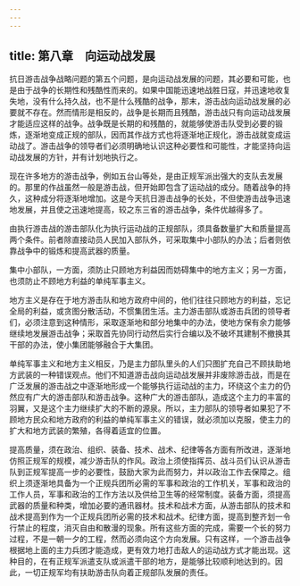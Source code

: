 ```yaml
---
---
---
```

title: 第八章　向运动战发展
---




抗日游击战争战略问题的第五个问题，是向运动战发展的问题，其必要和可能，也是由于战争的长期性和残酷性而来的。如果中国能迅速地战胜日寇，并迅速地收复失地，没有什么持久战，也不是什么残酷的战争，那末，游击战向运动战发展的必要就不存在。然而情形是相反的，战争是长期而且残酷，游击战只有向运动战发展才能适应这样的战争。战争既是长期的和残酷的，就能够使游击队受到必要的锻炼，逐渐地变成正规的部队，因而其作战方式也将逐渐地正规化，游击战就变成运动战了。游击战争的领导者们必须明确地认识这种必要性和可能性，才能坚持向运动战发展的方针，并有计划地执行之。

现在许多地方的游击战争，例如五台山等处，是由正规军派出强大的支队去发展的。那里的作战虽然一般是游击战，但开始即包含了运动战的成分。随着战争的持久，这种成分将逐渐地增加。这是今天抗日游击战争的长处，不但使游击战争迅速地发展，并且使之迅速地提高，较之东三省的游击战争，条件优越得多了。

由执行游击战的游击部队化为执行运动战的正规部队，须具备数量扩大和质量提高两个条件。前者除直接动员人民加入部队外，可采取集中小部队的办法；后者则依靠战争中的锻炼和提高武器的质量。

集中小部队，一方面，须防止只顾地方利益因而妨碍集中的地方主义；另一方面，也须防止不顾地方利益的单纯军事主义。

地方主义是存在于地方游击队和地方政府中间的，他们往往只顾地方的利益，忘记全局的利益，或贪图分散活动，不惯集团生活。主力游击部队或游击兵团的领导者们，必须注意到这种情形，采取逐渐地和部分地集中的办法，使地方保有余力能够继续地发展游击战争；采取首先协同行动然后实行合编以及不破坏其建制不撤换其干部的办法，使小集团能够融合于大集团。

单纯军事主义和地方主义相反，乃是主力部队里头的人们只图扩充自己不顾扶助地方武装的一种错误观点。他们不知道游击战向运动战发展并非废除游击战，而是在广泛发展的游击战之中逐渐地形成一个能够执行运动战的主力，环绕这个主力的仍然应有广大的游击部队和游击战争。这种广大的游击部队，造成这个主力的丰富的羽翼，又是这个主力继续扩大的不断的源泉。所以，主力部队的领导者如果犯了不顾地方民众和地方政府的利益的单纯军事主义的错误，就必须加以克服，使主力的扩大和地方武装的繁殖，各得着适宜的位置。

提高质量，须在政治、组织、装备、技术、战术、纪律等各方面有所改进，逐渐地仿照正规军的规模，减少游击队的作风。政治上须使指挥员、战斗员们认识从游击队到正规军提高一步的必要性，鼓励大家为此而努力，并以政治工作去保障之。组织上须逐渐地具备为一个正规兵团所必需的军事和政治的工作机关，军事和政治的工作人员，军事和政治的工作方法以及供给卫生等的经常制度。装备方面，须提高武器的质量和种类，增加必要的通讯器材。技术和战术方面，从游击部队的技术和战术提高到作为一个正规兵团所必需的技术和战术。纪律方面，提高到整齐划一令行禁止的程度，消灭自由和散漫的现象。所有这些方面的完成，需要一个长的努力过程，不是一朝一夕的工程，然而必须向这个方向发展。只有这样，一个游击战争根据地上面的主力兵团才能造成，更有效力地打击敌人的运动战方式才能出现。这种目的，在有正规军派遣支队或派遣干部的地方，是能够比较顺利地达到的。因此，一切正规军均有扶助游击队向着正规部队发展的责任。